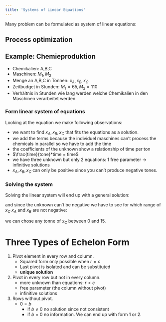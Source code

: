 ```yaml
---
title: 'Systems of Linear Equations'
---
```


Many problem can be formulated as system of linear equations:

## Process optimization 

:::{.callout-note appearance="simple"}
## Example: Chemieproduktion

  - Chemikalien: A,B,C
  - Maschinen: $M_1,M_2$
  - Menge an A,B,C in Tonnen: $x_A,x_B,x_C$
  - Zeitbudget in Stunden: $M_1 = 65, M_2 = 110$
  - Verhältnis in Stunden wie lang werden welche Chemikalien in den Maschinen verarbeitet werden
:::



\begin{pmatrix} 
&|& A&B&C&| &Zeitbudget/h \\

M_1&|&2&1&1&|&65\\

M_2&|&2&3&4&|&110
\end{pmatrix}


### Form linear system of equations


\begin{align*} 
2*x_A + 1*x_B + 1*x_C = 65\\
2*x_A + 3*x_B + 4*x_C = 110

\end{align*}



Looking at the equation we make following observations:

  - we want to find $x_A,x_B,x_C$ that fits the equations as a solution.
  - we add the terms because the individuel maschines can't process the chemicals in parallel so we have to add the time
  - the coefficients of the unknown show a relationship of time per ton
  - $\frac{time}{tone}*time = time$
  - we have three unknown but only 2 equations: 1 free parameter -> infinitive solutions
  - $x_A,x_B,x_C$ can only be positive since you can't produce negative tones.
  
  
### Solving the system

Solving the linear system will end up with a general solution:

\begin{align*}
x_A = \frac{85}{4} + \frac{1}{4}x_C\\
x_B =\frac{45}{2} - \frac{3}{2}x_C \\
\end{align*}


and since the unknown can't be negative we have to see for which range of $x_C$ $x_A$ and $x_B$ are not negative:

\begin{align*}
x_B ≥ 0 \\
\frac{45}{2}-\frac{3}{2}x_C ≥0\\
15≥ x_C\\
\\
0≤x_C≤15
\end{align*}

we can chose any tonne of $x_C$ between 0 and 15.

# Three Types of Echelon Form

1. Pivot element in every row and column.
    - Squared form only possible when $r=c$
    - Last pivot is isolated and can be substituted 
    - **unique solution**
    
2. Pivot in every row but not in every column.
    - more unknown than equations: $r<c$
    - free parameter (the column without pivot)
    - infinitive solutions

3. Rows without pivot.
    - $0=b$
      - if $b \not= 0$ no solution since not consistent
      - if $b = 0$ no information. We can end up with form 1 or 2.
  

